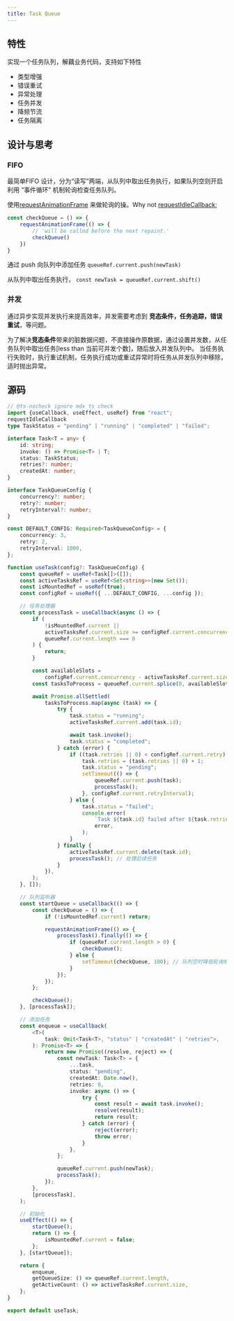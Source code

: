 ```yaml
---
title: Task Queue
---
```

## 特性
实现一个任务队列，解藕业务代码，支持如下特性
+ 类型增强
+ 错误重试
+ 异常处理
+ 任务并发
+ 降频节流
+ 任务隔离

## 设计与思考
### FIFO
最简单FIFO 设计，分为“读写”两端，从队列中取出任务执行，如果队列空则开启利用 “事件循环” 机制轮询检查任务队列。

使用[requestAnimationFrame](https://developer.mozilla.org/docs/Web/API/DedicatedWorkerGlobalScope/requestAnimationFrame)
来做轮询的操。Why not [requestIdleCallback](https://developer.mozilla.org/docs/Web/API/Window/requestIdleCallback);
```ts
const checkQueue = () => {
    requestAnimationFrame(() => {
        // 'will be called before the next repaint.'
        checkQueue()
    })
}
```
通过 push 向队列中添加任务
`queueRef.current.push(newTask)`

从队列中取出任务执行，
`const newTask = queueRef.current.shift()`

### 并发
通过异步实现并发执行来提高效率，并发需要考虑到 **竞态条件，任务追踪，错误重试**，等问题。

为了解决**竞态条件**带来的脏数据问题，不直接操作原数据，通过设置并发数，从任务队列中取出任务[less than 当前可并发个数]，随后放入并发队列中。
当任务执行失败时，执行重试机制，任务执行成功或重试异常时将任务从并发队列中移除，适时抛出异常。
## 源码
```ts
// @ts-nocheck ignore mdx ts check
import {useCallback, useEffect, useRef} from "react";
requestIdleCallback
type TaskStatus = "pending" | "running" | "completed" | "failed";

interface Task<T = any> {
    id: string;
    invoke: () => Promise<T> | T;
    status: TaskStatus;
    retries?: number;
    createdAt: number;
}

interface TaskQueueConfig {
    concurrency?: number;
    retry?: number;
    retryInterval?: number;
}

const DEFAULT_CONFIG: Required<TaskQueueConfig> = {
    concurrency: 3,
    retry: 2,
    retryInterval: 1000,
};

function useTask(config?: TaskQueueConfig) {
    const queueRef = useRef<Task[]>([]);
    const activeTasksRef = useRef<Set<string>>(new Set());
    const isMountedRef = useRef(true);
    const configRef = useRef({ ...DEFAULT_CONFIG, ...config });

    // 任务处理器
    const processTask = useCallback(async () => {
        if (
            !isMountedRef.current ||
            activeTasksRef.current.size >= configRef.current.concurrency ||
            queueRef.current.length === 0
        ) {
            return;
        }

        const availableSlots =
            configRef.current.concurrency - activeTasksRef.current.size;
        const tasksToProcess = queueRef.current.splice(0, availableSlots);

        await Promise.allSettled(
            tasksToProcess.map(async (task) => {
                try {
                    task.status = "running";
                    activeTasksRef.current.add(task.id);

                    await task.invoke();
                    task.status = "completed";
                } catch (error) {
                    if ((task.retries || 0) < configRef.current.retry) {
                        task.retries = (task.retries || 0) + 1;
                        task.status = "pending";
                        setTimeout(() => {
                            queueRef.current.push(task);
                            processTask();
                        }, configRef.current.retryInterval);
                    } else {
                        task.status = "failed";
                        console.error(
                            `Task ${task.id} failed after ${task.retries} retries`,
                            error,
                        );
                    }
                } finally {
                    activeTasksRef.current.delete(task.id);
                    processTask(); // 处理后续任务
                }
            }),
        );
    }, []);

    // 队列监听器
    const startQueue = useCallback(() => {
        const checkQueue = () => {
            if (!isMountedRef.current) return;

            requestAnimationFrame(() => {
                processTask().finally(() => {
                    if (queueRef.current.length > 0) {
                        checkQueue();
                    } else {
                        setTimeout(checkQueue, 100); // 队列空时降低轮询频率
                    }
                });
            });
        };

        checkQueue();
    }, [processTask]);

    // 添加任务
    const enqueue = useCallback(
        <T>(
            task: Omit<Task<T>, "status" | "createdAt" | "retries">,
        ): Promise<T> => {
            return new Promise((resolve, reject) => {
                const newTask: Task<T> = {
                    ...task,
                    status: "pending",
                    createdAt: Date.now(),
                    retries: 0,
                    invoke: async () => {
                        try {
                            const result = await task.invoke();
                            resolve(result);
                            return result;
                        } catch (error) {
                            reject(error);
                            throw error;
                        }
                    },
                };

                queueRef.current.push(newTask);
                processTask();
            });
        },
        [processTask],
    );

    // 初始化
    useEffect(() => {
        startQueue();
        return () => {
            isMountedRef.current = false;
        };
    }, [startQueue]);

    return {
        enqueue,
        getQueueSize: () => queueRef.current.length,
        getActiveCount: () => activeTasksRef.current.size,
    };
}

export default useTask;

```